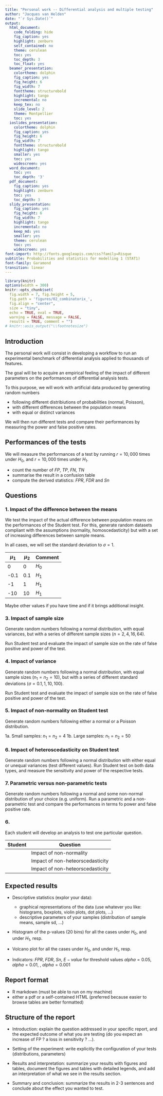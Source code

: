 ```yaml
---
title: "Personal work -- Differential analysis and multiple testing"
author: "Jacques van Helden"
date: "`r Sys.Date()`"
output:
  html_document:
    code_folding: hide
    fig_caption: yes
    highlight: zenburn
    self_contained: no
    theme: cerulean
    toc: yes
    toc_depth: 3
    toc_float: yes
  beamer_presentation:
    colortheme: dolphin
    fig_caption: yes
    fig_height: 6
    fig_width: 7
    fonttheme: structurebold
    highlight: tango
    incremental: no
    keep_tex: no
    slide_level: 2
    theme: Montpellier
    toc: yes
  ioslides_presentation:
    colortheme: dolphin
    fig_caption: yes
    fig_height: 6
    fig_width: 7
    fonttheme: structurebold
    highlight: tango
    smaller: yes
    toc: yes
    widescreen: yes
  word_document:
    toc: yes
    toc_depth: '3'
  pdf_document:
    fig_caption: yes
    highlight: zenburn
    toc: yes
    toc_depth: 3
  slidy_presentation:
    fig_caption: yes
    fig_height: 6
    fig_width: 7
    highlight: tango
    incremental: no
    keep_md: yes
    smaller: yes
    theme: cerulean
    toc: yes
    widescreen: yes
font-import: http://fonts.googleapis.com/css?family=Risque
subtitle: Probabilities and statistics for modelling 1 (STAT1)
font-family: Garamond
transition: linear
---
```


```r
library(knitr)
options(width = 300)
knitr::opts_chunk$set(
  fig.width = 7, fig.height = 5, 
  fig.path = 'figures/02_combinatorix_',
  fig.align = "center", 
  size = "tiny", 
  echo = TRUE, eval = TRUE, 
  warning = FALSE, message = FALSE, 
  results = TRUE, comment = "")
# knitr::asis_output("\\footnotesize")

```


## Introduction

The personal work will consist in developing a workflow to run an experimental benchmark of differential analysis applied to thousands of features. 

The goal will be to acquire an empirical feeling of the impact of different parameters on the performances of differential analysis tests. 

To this purpose, we will work with artificial data produced by generating random numbers 

- following different distribiutions of probabilities (normal, Poisson), 
- with different differences between the population means
- with equal or distinct variances

We will then run different tests and compare their performances by measuring the power and false positive rates. 


## Performances of the tests

We will measure the performances of a test by running $r = 10,000$ times under $H_0$, and $r = 10,000$ times under $H_1$. 

- count the number of $FP$, $TP$, $FN$, $TN$
- summarise the result in a confusion table
- compute the derived statistics: $FPR$, $FDR$ and $Sn$



## Questions

### 1. Impact of the difference between the means

We test the impact of the actual difference between population means on the performances of the Student test. For this, generate random datasets compliant with the assumptions (normality, homoscedasticity) but with a set of increasing differences between sample means. 

In all cases, we will set the standard deviation to $\sigma = 1$.

 | $\mu_1$ | $\mu_2$ | Comment |
 |---------|---------|---------|
 | 0 | 0 | $H_0$ |
 | -0.1 | 0.1 | $H_1$ |
 | -1 | 1 | $H_1$ |
 | -10 | 10 | $H_1$ |
 
 Maybe other values if you have time and if it brings additional insight. 
 
### 3. Impact of sample size

Generate random numbers following a normal distribution, with equal variances, but with a series of different sample sizes ($n = {2, 4, 16, 64}$). 

Run Student test and evaluate the impact of sample size on the rate of false positive and power of the test. 

### 4. Impact of variance

Generate random numbers following a normal distribution, with equal sample sizes ($n_1 = n_2 = 10$), but with a series of different standard deviations ($\sigma = {0.1, 1, 10, 100}$). 

Run Student test and evaluate the impact of sample size on the rate of false positive and power of the test. 

### 5. Impact of non-normality on Student test

Generate random numbers following either a normal or a Poisson distribution. 

1a. Small samples: $n_1 = n_2 = 4$
1b. Large samples: $n_1 = n_2 = 50$

### 6. Impact of heteroscedasticity on Student test

Generate random numbers following a normal distribution with either equal or unequal variances (test different values). Run Student test on both data types, and measure the sensitivity and power of the respective tests. 


### 7. Parametric versus non-parametric tests

Generate random numbers following a normal and some non-normal distribution of your choice (e.g. uniform). Run a parametric and a non-parametric test and compare the performances in terms fo power and false positive rate. 


### 6. 


Each student will develop an analysis to test one particular question. 

| Student | Question |
|---------|-----------------------------|
|    | Impact of non-normality  |
|    | Impact of non-heteorscedasticity  |
|    | Impact of non-heteorscedasticity  |


## Expected results

- Descriptive statistics (explor your data): 

    - graphical representations of the data (use whatever you like: histograms, boxplots, violin plots, dot plots, ...)
    - descriptive parameters of your samples (distribution of sample means, sample sd, ...)

- Histogram of the p-values (20 bins) for all the cases under $H_0$, and under $H_1$, resp.
- Volcano plot for all the cases under $H_0$, and under $H_1$, resp.

- Indicators: $FPR$, $FDR$, $Sn$, $E-value$ for threshold values $alpha = 0.05$,  $alpha = 0.01$, ,  $alpha = 0.001$


## Report format

- R markdown (must be able to run on my machine)
- either a pdf or a self-contained HTML (preferred because easier to browse tables are better formatted)

## Structure of the report

- Introduction: explain the question addressed in your specific report, and the expected outcome of what you are testing (do you expect an increase of FP ? a loss in sensitivity ? ...).

- Setting of the experiment: write explicitly the configuration of your tests (distributions, parameters)

- Results and interpretation: summarize your results with figures and tables, document the figures and tables with detailed legends, and add an interpretation of what we see in the results section. 

- Summary and conclusion: summarize the results in 2-3 sentences and conclude about the effect you wanted to test. 











